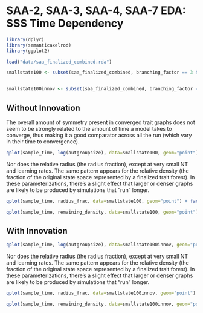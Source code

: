 # SAA-2, SAA-3, SAA-4, SAA-7 EDA:  SSS Time Dependency #

```r
library(dplyr)
library(semanticaxelrod)
library(ggplot2)

load("data/saa_finalized_combined.rda")

smallstate100 <- subset(saa_finalized_combined, branching_factor == 3 & depth_factor == 3 & population_size == 100 & innovation_rate == 0 & num_trait_trees != 8)


smallstate100innov <- subset(saa_finalized_combined, branching_factor == 3 & depth_factor == 3 & population_size == 100 & innovation_rate > 0 & num_trait_trees != 8)

```

## Without Innovation ##

The overall amount of symmetry present in converged trait graphs does not seem to be strongly related to the amount of time a model takes to converge, thus making it a good comparator across all the run (which vary in their time to convergence).

```r
qplot(sample_time, log(autgroupsize), data=smallstate100, geom="point") + facet_grid(learning_rate ~ num_trait_trees)
```

Nor does the relative radius (the radius fraction), except at very small NT and learning rates.  The same pattern appears for the relative density (the fraction of the original state space represented by a finalized trait forest).  In these parameterizations, there's a slight effect that larger or denser graphs are likely to be produced by simulations that "run" longer.  

```r
qplot(sample_time, radius_frac, data=smallstate100, geom="point") + facet_grid(learning_rate ~ num_trait_trees)
```


```r
qplot(sample_time, remaining_density, data=smallstate100, geom="point") + facet_grid(learning_rate ~ num_trait_trees)
```

## With Innovation ##

```r
qplot(sample_time, log(autgroupsize), data=smallstate100innov, geom="point") + facet_grid(learning_rate ~ num_trait_trees)
```

Nor does the relative radius (the radius fraction), except at very small NT and learning rates.  The same pattern appears for the relative density (the fraction of the original state space represented by a finalized trait forest).  In these parameterizations, there's a slight effect that larger or denser graphs are likely to be produced by simulations that "run" longer.  

```r
qplot(sample_time, radius_frac, data=smallstate100innov, geom="point") + facet_grid(learning_rate ~ num_trait_trees)
```


```r
qplot(sample_time, remaining_density, data=smallstate100innov, geom="point") + facet_grid(learning_rate ~ num_trait_trees)
```

